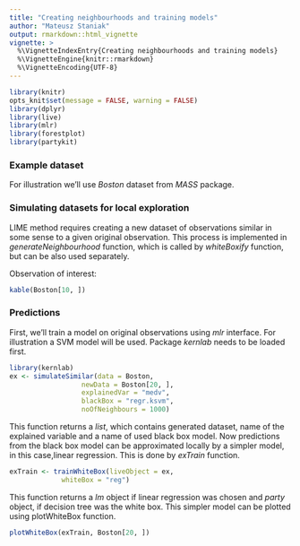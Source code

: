 ```yaml
---
title: "Creating neighbourhoods and training models"
author: "Mateusz Staniak"
output: rmarkdown::html_vignette
vignette: >
  %\VignetteIndexEntry{Creating neighbourhoods and training models}
  %\VignetteEngine{knitr::rmarkdown}
  %\VignetteEncoding{UTF-8}
---
```


```r
library(knitr)
opts_knit$set(message = FALSE, warning = FALSE)
library(dplyr)
library(live)
library(mlr)
library(forestplot)
library(partykit)
```

### Example dataset

<!-- The _live_ package contains a subset of data on PISA tests provided by OECD. -->
<!-- It's called _actionTimeScoreMathRand1C_. -->
For illustration we'll use _Boston_ dataset from _MASS_ package. 

### Simulating datasets for local exploration

LIME method requires creating a new dataset of observations similar in some sense to a given original observation.
This process is implemented in _generateNeighbourhood_ function, which is called by _whiteBoxify_ function, but can be also used separately.

Observation of interest:

```r
kable(Boston[10, ])
```

### Predictions

First, we'll train a model on original observations using _mlr_ interface.
For illustration a SVM model will be used.
Package _kernlab_ needs to be loaded first.

```r
library(kernlab)
ex <- simulateSimilar(data = Boston,
                  newData = Boston[20, ],
                  explainedVar = "medv",
                  blackBox = "regr.ksvm",
                  noOfNeighbours = 1000)
```

This function returns a _list_, which contains generated dataset, name of the explained variable and a name of used black box model. 
Now predictions from the black box model can be approximated locally by a simpler model, in this case,linear regression.
This is done by _exTrain_ function.

```r
exTrain <- trainWhiteBox(liveObject = ex,
			 whiteBox = "reg")
```

This function returns a _lm_ object if linear regression was chosen and _party_ object, if decision tree was the white box.
This simpler model can be plotted using plotWhiteBox function.

```r
plotWhiteBox(exTrain, Boston[20, ])
```

